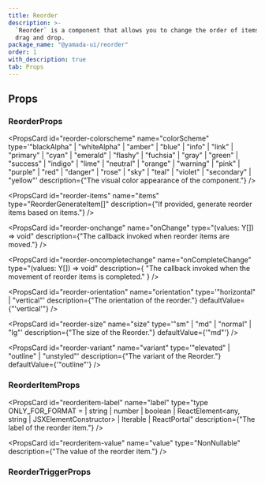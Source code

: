 ```yaml
---
title: Reorder
description: >-
  `Reorder` is a component that allows you to change the order of items using
  drag and drop.
package_name: "@yamada-ui/reorder"
order: 1
with_description: true
tab: Props
---
```


## Props

### ReorderProps

<PropsCard id="reorder-about" name="about" type="string" />

<PropsCard id="reorder-accesskey" name="accessKey" type="string" />

<PropsCard
  id="reorder-aria-activedescendant"
  name="aria-activedescendant"
  type="string"
/>

<PropsCard id="reorder-aria-atomic" name="aria-atomic" type="Booleanish" />

<PropsCard
  id="reorder-aria-autocomplete"
  name="aria-autocomplete"
  type='"none" | "list" | "inline" | "both"'
/>

<PropsCard
  id="reorder-aria-braillelabel"
  name="aria-braillelabel"
  type="string"
/>

<PropsCard
  id="reorder-aria-brailleroledescription"
  name="aria-brailleroledescription"
  type="string"
/>

<PropsCard id="reorder-aria-busy" name="aria-busy" type="Booleanish" />

<PropsCard
  id="reorder-aria-checked"
  name="aria-checked"
  type='boolean | "true" | "false" | "mixed"'
/>

<PropsCard id="reorder-aria-colcount" name="aria-colcount" type="number" />

<PropsCard id="reorder-aria-colindex" name="aria-colindex" type="number" />

<PropsCard
  id="reorder-aria-colindextext"
  name="aria-colindextext"
  type="string"
/>

<PropsCard id="reorder-aria-colspan" name="aria-colspan" type="number" />

<PropsCard id="reorder-aria-controls" name="aria-controls" type="string" />

<PropsCard
  id="reorder-aria-current"
  name="aria-current"
  type='type ONLY_FOR_FORMAT =
  | boolean
  | "page"
  | "true"
  | "false"
  | "step"
  | "location"
  | "date"
  | "time"'
/>

<PropsCard
  id="reorder-aria-describedby"
  name="aria-describedby"
  type="string"
/>

<PropsCard
  id="reorder-aria-description"
  name="aria-description"
  type="string"
/>

<PropsCard id="reorder-aria-details" name="aria-details" type="string" />

<PropsCard id="reorder-aria-disabled" name="aria-disabled" type="Booleanish" />

<PropsCard
  id="reorder-aria-dropeffect"
  name="aria-dropeffect"
  type='"none" | "link" | "copy" | "execute" | "move" | "popup"'
/>

<PropsCard
  id="reorder-aria-errormessage"
  name="aria-errormessage"
  type="string"
/>

<PropsCard id="reorder-aria-expanded" name="aria-expanded" type="Booleanish" />

<PropsCard id="reorder-aria-flowto" name="aria-flowto" type="string" />

<PropsCard id="reorder-aria-grabbed" name="aria-grabbed" type="Booleanish" />

<PropsCard
  id="reorder-aria-haspopup"
  name="aria-haspopup"
  type='type ONLY_FOR_FORMAT =
  | boolean
  | "grid"
  | "true"
  | "false"
  | "dialog"
  | "listbox"
  | "menu"
  | "tree"'
/>

<PropsCard id="reorder-aria-hidden" name="aria-hidden" type="Booleanish" />

<PropsCard
  id="reorder-aria-invalid"
  name="aria-invalid"
  type='boolean | "true" | "false" | "grammar" | "spelling"'
/>

<PropsCard
  id="reorder-aria-keyshortcuts"
  name="aria-keyshortcuts"
  type="string"
/>

<PropsCard id="reorder-aria-label" name="aria-label" type="string" />

<PropsCard id="reorder-aria-labelledby" name="aria-labelledby" type="string" />

<PropsCard id="reorder-aria-level" name="aria-level" type="number" />

<PropsCard
  id="reorder-aria-live"
  name="aria-live"
  type='"off" | "assertive" | "polite"'
/>

<PropsCard id="reorder-aria-modal" name="aria-modal" type="Booleanish" />

<PropsCard
  id="reorder-aria-multiline"
  name="aria-multiline"
  type="Booleanish"
/>

<PropsCard
  id="reorder-aria-multiselectable"
  name="aria-multiselectable"
  type="Booleanish"
/>

<PropsCard
  id="reorder-aria-orientation"
  name="aria-orientation"
  type='"horizontal" | "vertical"'
/>

<PropsCard id="reorder-aria-owns" name="aria-owns" type="string" />

<PropsCard
  id="reorder-aria-placeholder"
  name="aria-placeholder"
  type="string"
/>

<PropsCard id="reorder-aria-posinset" name="aria-posinset" type="number" />

<PropsCard
  id="reorder-aria-pressed"
  name="aria-pressed"
  type='boolean | "true" | "false" | "mixed"'
/>

<PropsCard id="reorder-aria-readonly" name="aria-readonly" type="Booleanish" />

<PropsCard
  id="reorder-aria-relevant"
  name="aria-relevant"
  type='type ONLY_FOR_FORMAT =
  | "all"
  | "text"
  | "additions"
  | "additions removals"
  | "additions text"
  | "removals"
  | "removals additions"
  | "removals text"
  | "text additions"
  | "text removals"'
/>

<PropsCard id="reorder-aria-required" name="aria-required" type="Booleanish" />

<PropsCard
  id="reorder-aria-roledescription"
  name="aria-roledescription"
  type="string"
/>

<PropsCard id="reorder-aria-rowcount" name="aria-rowcount" type="number" />

<PropsCard id="reorder-aria-rowindex" name="aria-rowindex" type="number" />

<PropsCard
  id="reorder-aria-rowindextext"
  name="aria-rowindextext"
  type="string"
/>

<PropsCard id="reorder-aria-rowspan" name="aria-rowspan" type="number" />

<PropsCard id="reorder-aria-selected" name="aria-selected" type="Booleanish" />

<PropsCard id="reorder-aria-setsize" name="aria-setsize" type="number" />

<PropsCard
  id="reorder-aria-sort"
  name="aria-sort"
  type='"none" | "ascending" | "descending" | "other"'
/>

<PropsCard id="reorder-aria-valuemax" name="aria-valuemax" type="number" />

<PropsCard id="reorder-aria-valuemin" name="aria-valuemin" type="number" />

<PropsCard id="reorder-aria-valuenow" name="aria-valuenow" type="number" />

<PropsCard id="reorder-aria-valuetext" name="aria-valuetext" type="string" />

<PropsCard
  id="reorder-autocapitalize"
  name="autoCapitalize"
  type='type ONLY_FOR_FORMAT =
  | "off"
  | "none"
  | "on"
  | "sentences"
  | "words"
  | "characters"
  | (string & {})'
/>

<PropsCard id="reorder-autocorrect" name="autoCorrect" type="string" />

<PropsCard id="reorder-autofocus" name="autoFocus" type="boolean" />

<PropsCard id="reorder-autosave" name="autoSave" type="string" />

<PropsCard id="reorder-classname" name="className" type="string" />

<PropsCard id="reorder-color" name="color" type="string" />

<PropsCard
  id="reorder-colorscheme"
  name="colorScheme"
  type='"blackAlpha" | "whiteAlpha" | "amber" | "blue" | "info" | "link" | "primary" | "cyan" | "emerald" | "flashy" | "fuchsia" | "gray" | "green" | "success" | "indigo" | "lime" | "neutral" | "orange" | "warning" | "pink" | "purple" | "red" | "danger" | "rose" | "sky" | "teal" | "violet" | "secondary" | "yellow"'
  description={"The visual color appearance of the component."}
/>

<PropsCard id="reorder-content" name="content" type="string" />

<PropsCard
  id="reorder-contenteditable"
  name="contentEditable"
  type='"inherit" | Booleanish | "plaintext-only"'
/>

<PropsCard id="reorder-contextmenu" name="contextMenu" type="string" />

<PropsCard
  id="reorder-dangerouslysetinnerhtml"
  name="dangerouslySetInnerHTML"
  type="{ __html: string | TrustedHTML }"
/>

<PropsCard id="reorder-datatype" name="datatype" type="string" />

<PropsCard id="reorder-defaultchecked" name="defaultChecked" type="boolean" />

<PropsCard
  id="reorder-defaultvalue"
  name="defaultValue"
  type="string | number | readonly string[]"
/>

<PropsCard id="reorder-dir" name="dir" type="string" />

<PropsCard id="reorder-draggable" name="draggable" type="Booleanish" />

<PropsCard
  id="reorder-enterkeyhint"
  name="enterKeyHint"
  type='type ONLY_FOR_FORMAT =
  | "enter"
  | "done"
  | "go"
  | "next"
  | "previous"
  | "search"
  | "send"'
/>

<PropsCard id="reorder-hidden" name="hidden" type="boolean" />

<PropsCard id="reorder-id" name="id" type="string" />

<PropsCard id="reorder-inlist" name="inlist" type="any" />

<PropsCard
  id="reorder-inputmode"
  name="inputMode"
  type='type ONLY_FOR_FORMAT =
  | "text"
  | "none"
  | "search"
  | "tel"
  | "url"
  | "email"
  | "numeric"
  | "decimal"'
/>

<PropsCard id="reorder-is" name="is" type="string" />

<PropsCard id="reorder-itemid" name="itemID" type="string" />

<PropsCard id="reorder-itemprop" name="itemProp" type="string" />

<PropsCard id="reorder-itemref" name="itemRef" type="string" />

<PropsCard
  id="reorder-items"
  name="items"
  type="ReorderGenerateItem<string>[]"
  description={"If provided, generate reorder items based on items."}
/>

<PropsCard id="reorder-itemscope" name="itemScope" type="boolean" />

<PropsCard id="reorder-itemtype" name="itemType" type="string" />

<PropsCard id="reorder-key" name="key" type="Key" />

<PropsCard id="reorder-lang" name="lang" type="string" />

<PropsCard id="reorder-nonce" name="nonce" type="string" />

<PropsCard
  id="reorder-onabort"
  name="onAbort"
  type="ReactEventHandler<HTMLUListElement>"
/>

<PropsCard
  id="reorder-onabortcapture"
  name="onAbortCapture"
  type="ReactEventHandler<HTMLUListElement>"
/>

<PropsCard
  id="reorder-onanimationend"
  name="onAnimationEnd"
  type="AnimationEventHandler<HTMLUListElement>"
/>

<PropsCard
  id="reorder-onanimationendcapture"
  name="onAnimationEndCapture"
  type="AnimationEventHandler<HTMLUListElement>"
/>

<PropsCard
  id="reorder-onanimationiteration"
  name="onAnimationIteration"
  type="AnimationEventHandler<HTMLUListElement>"
/>

<PropsCard
  id="reorder-onanimationiterationcapture"
  name="onAnimationIterationCapture"
  type="AnimationEventHandler<HTMLUListElement>"
/>

<PropsCard
  id="reorder-onanimationstartcapture"
  name="onAnimationStartCapture"
  type="AnimationEventHandler<HTMLUListElement>"
/>

<PropsCard
  id="reorder-onauxclick"
  name="onAuxClick"
  type="MouseEventHandler<HTMLUListElement>"
/>

<PropsCard
  id="reorder-onauxclickcapture"
  name="onAuxClickCapture"
  type="MouseEventHandler<HTMLUListElement>"
/>

<PropsCard
  id="reorder-onbeforeinput"
  name="onBeforeInput"
  type="FormEventHandler<HTMLUListElement>"
/>

<PropsCard
  id="reorder-onbeforeinputcapture"
  name="onBeforeInputCapture"
  type="FormEventHandler<HTMLUListElement>"
/>

<PropsCard
  id="reorder-onblur"
  name="onBlur"
  type="FocusEventHandler<HTMLUListElement>"
/>

<PropsCard
  id="reorder-onblurcapture"
  name="onBlurCapture"
  type="FocusEventHandler<HTMLUListElement>"
/>

<PropsCard
  id="reorder-oncanplay"
  name="onCanPlay"
  type="ReactEventHandler<HTMLUListElement>"
/>

<PropsCard
  id="reorder-oncanplaycapture"
  name="onCanPlayCapture"
  type="ReactEventHandler<HTMLUListElement>"
/>

<PropsCard
  id="reorder-oncanplaythrough"
  name="onCanPlayThrough"
  type="ReactEventHandler<HTMLUListElement>"
/>

<PropsCard
  id="reorder-oncanplaythroughcapture"
  name="onCanPlayThroughCapture"
  type="ReactEventHandler<HTMLUListElement>"
/>

<PropsCard
  id="reorder-onchange"
  name="onChange"
  type="(values: Y[]) => void"
  description={"The callback invoked when reorder items are moved."}
/>

<PropsCard
  id="reorder-onchangecapture"
  name="onChangeCapture"
  type="FormEventHandler<HTMLUListElement>"
/>

<PropsCard
  id="reorder-onclick"
  name="onClick"
  type="MouseEventHandler<HTMLUListElement>"
/>

<PropsCard
  id="reorder-onclickcapture"
  name="onClickCapture"
  type="MouseEventHandler<HTMLUListElement>"
/>

<PropsCard
  id="reorder-oncompletechange"
  name="onCompleteChange"
  type="(values: Y[]) => void"
  description={
    "The callback invoked when the movement of reorder items is completed."
  }
/>

<PropsCard
  id="reorder-oncompositionend"
  name="onCompositionEnd"
  type="CompositionEventHandler<HTMLUListElement>"
/>

<PropsCard
  id="reorder-oncompositionendcapture"
  name="onCompositionEndCapture"
  type="CompositionEventHandler<HTMLUListElement>"
/>

<PropsCard
  id="reorder-oncompositionstart"
  name="onCompositionStart"
  type="CompositionEventHandler<HTMLUListElement>"
/>

<PropsCard
  id="reorder-oncompositionstartcapture"
  name="onCompositionStartCapture"
  type="CompositionEventHandler<HTMLUListElement>"
/>

<PropsCard
  id="reorder-oncompositionupdate"
  name="onCompositionUpdate"
  type="CompositionEventHandler<HTMLUListElement>"
/>

<PropsCard
  id="reorder-oncompositionupdatecapture"
  name="onCompositionUpdateCapture"
  type="CompositionEventHandler<HTMLUListElement>"
/>

<PropsCard
  id="reorder-oncontextmenu"
  name="onContextMenu"
  type="MouseEventHandler<HTMLUListElement>"
/>

<PropsCard
  id="reorder-oncontextmenucapture"
  name="onContextMenuCapture"
  type="MouseEventHandler<HTMLUListElement>"
/>

<PropsCard
  id="reorder-oncopy"
  name="onCopy"
  type="ClipboardEventHandler<HTMLUListElement>"
/>

<PropsCard
  id="reorder-oncopycapture"
  name="onCopyCapture"
  type="ClipboardEventHandler<HTMLUListElement>"
/>

<PropsCard
  id="reorder-oncut"
  name="onCut"
  type="ClipboardEventHandler<HTMLUListElement>"
/>

<PropsCard
  id="reorder-oncutcapture"
  name="onCutCapture"
  type="ClipboardEventHandler<HTMLUListElement>"
/>

<PropsCard
  id="reorder-ondoubleclick"
  name="onDoubleClick"
  type="MouseEventHandler<HTMLUListElement>"
/>

<PropsCard
  id="reorder-ondoubleclickcapture"
  name="onDoubleClickCapture"
  type="MouseEventHandler<HTMLUListElement>"
/>

<PropsCard
  id="reorder-ondragcapture"
  name="onDragCapture"
  type="DragEventHandler<HTMLUListElement>"
/>

<PropsCard
  id="reorder-ondragendcapture"
  name="onDragEndCapture"
  type="DragEventHandler<HTMLUListElement>"
/>

<PropsCard
  id="reorder-ondragenter"
  name="onDragEnter"
  type="DragEventHandler<HTMLUListElement>"
/>

<PropsCard
  id="reorder-ondragentercapture"
  name="onDragEnterCapture"
  type="DragEventHandler<HTMLUListElement>"
/>

<PropsCard
  id="reorder-ondragexit"
  name="onDragExit"
  type="DragEventHandler<HTMLUListElement>"
/>

<PropsCard
  id="reorder-ondragexitcapture"
  name="onDragExitCapture"
  type="DragEventHandler<HTMLUListElement>"
/>

<PropsCard
  id="reorder-ondragleave"
  name="onDragLeave"
  type="DragEventHandler<HTMLUListElement>"
/>

<PropsCard
  id="reorder-ondragleavecapture"
  name="onDragLeaveCapture"
  type="DragEventHandler<HTMLUListElement>"
/>

<PropsCard
  id="reorder-ondragover"
  name="onDragOver"
  type="DragEventHandler<HTMLUListElement>"
/>

<PropsCard
  id="reorder-ondragovercapture"
  name="onDragOverCapture"
  type="DragEventHandler<HTMLUListElement>"
/>

<PropsCard
  id="reorder-ondragstartcapture"
  name="onDragStartCapture"
  type="DragEventHandler<HTMLUListElement>"
/>

<PropsCard
  id="reorder-ondrop"
  name="onDrop"
  type="DragEventHandler<HTMLUListElement>"
/>

<PropsCard
  id="reorder-ondropcapture"
  name="onDropCapture"
  type="DragEventHandler<HTMLUListElement>"
/>

<PropsCard
  id="reorder-ondurationchange"
  name="onDurationChange"
  type="ReactEventHandler<HTMLUListElement>"
/>

<PropsCard
  id="reorder-ondurationchangecapture"
  name="onDurationChangeCapture"
  type="ReactEventHandler<HTMLUListElement>"
/>

<PropsCard
  id="reorder-onemptied"
  name="onEmptied"
  type="ReactEventHandler<HTMLUListElement>"
/>

<PropsCard
  id="reorder-onemptiedcapture"
  name="onEmptiedCapture"
  type="ReactEventHandler<HTMLUListElement>"
/>

<PropsCard
  id="reorder-onencrypted"
  name="onEncrypted"
  type="ReactEventHandler<HTMLUListElement>"
/>

<PropsCard
  id="reorder-onencryptedcapture"
  name="onEncryptedCapture"
  type="ReactEventHandler<HTMLUListElement>"
/>

<PropsCard
  id="reorder-onended"
  name="onEnded"
  type="ReactEventHandler<HTMLUListElement>"
/>

<PropsCard
  id="reorder-onendedcapture"
  name="onEndedCapture"
  type="ReactEventHandler<HTMLUListElement>"
/>

<PropsCard
  id="reorder-onerror"
  name="onError"
  type="ReactEventHandler<HTMLUListElement>"
/>

<PropsCard
  id="reorder-onerrorcapture"
  name="onErrorCapture"
  type="ReactEventHandler<HTMLUListElement>"
/>

<PropsCard
  id="reorder-onfocus"
  name="onFocus"
  type="FocusEventHandler<HTMLUListElement>"
/>

<PropsCard
  id="reorder-onfocuscapture"
  name="onFocusCapture"
  type="FocusEventHandler<HTMLUListElement>"
/>

<PropsCard
  id="reorder-ongotpointercapture"
  name="onGotPointerCapture"
  type="PointerEventHandler<HTMLUListElement>"
/>

<PropsCard
  id="reorder-ongotpointercapturecapture"
  name="onGotPointerCaptureCapture"
  type="PointerEventHandler<HTMLUListElement>"
/>

<PropsCard
  id="reorder-oninput"
  name="onInput"
  type="FormEventHandler<HTMLUListElement>"
/>

<PropsCard
  id="reorder-oninputcapture"
  name="onInputCapture"
  type="FormEventHandler<HTMLUListElement>"
/>

<PropsCard
  id="reorder-oninvalid"
  name="onInvalid"
  type="FormEventHandler<HTMLUListElement>"
/>

<PropsCard
  id="reorder-oninvalidcapture"
  name="onInvalidCapture"
  type="FormEventHandler<HTMLUListElement>"
/>

<PropsCard
  id="reorder-onkeydown"
  name="onKeyDown"
  type="KeyboardEventHandler<HTMLUListElement>"
/>

<PropsCard
  id="reorder-onkeydowncapture"
  name="onKeyDownCapture"
  type="KeyboardEventHandler<HTMLUListElement>"
/>

<PropsCard
  id="reorder-onkeypress"
  name="onKeyPress"
  type="KeyboardEventHandler<HTMLUListElement>"
/>

<PropsCard
  id="reorder-onkeypresscapture"
  name="onKeyPressCapture"
  type="KeyboardEventHandler<HTMLUListElement>"
/>

<PropsCard
  id="reorder-onkeyup"
  name="onKeyUp"
  type="KeyboardEventHandler<HTMLUListElement>"
/>

<PropsCard
  id="reorder-onkeyupcapture"
  name="onKeyUpCapture"
  type="KeyboardEventHandler<HTMLUListElement>"
/>

<PropsCard
  id="reorder-onload"
  name="onLoad"
  type="ReactEventHandler<HTMLUListElement>"
/>

<PropsCard
  id="reorder-onloadcapture"
  name="onLoadCapture"
  type="ReactEventHandler<HTMLUListElement>"
/>

<PropsCard
  id="reorder-onloadeddata"
  name="onLoadedData"
  type="ReactEventHandler<HTMLUListElement>"
/>

<PropsCard
  id="reorder-onloadeddatacapture"
  name="onLoadedDataCapture"
  type="ReactEventHandler<HTMLUListElement>"
/>

<PropsCard
  id="reorder-onloadedmetadata"
  name="onLoadedMetadata"
  type="ReactEventHandler<HTMLUListElement>"
/>

<PropsCard
  id="reorder-onloadedmetadatacapture"
  name="onLoadedMetadataCapture"
  type="ReactEventHandler<HTMLUListElement>"
/>

<PropsCard
  id="reorder-onloadstart"
  name="onLoadStart"
  type="ReactEventHandler<HTMLUListElement>"
/>

<PropsCard
  id="reorder-onloadstartcapture"
  name="onLoadStartCapture"
  type="ReactEventHandler<HTMLUListElement>"
/>

<PropsCard
  id="reorder-onlostpointercapture"
  name="onLostPointerCapture"
  type="PointerEventHandler<HTMLUListElement>"
/>

<PropsCard
  id="reorder-onlostpointercapturecapture"
  name="onLostPointerCaptureCapture"
  type="PointerEventHandler<HTMLUListElement>"
/>

<PropsCard
  id="reorder-onmousedown"
  name="onMouseDown"
  type="MouseEventHandler<HTMLUListElement>"
/>

<PropsCard
  id="reorder-onmousedowncapture"
  name="onMouseDownCapture"
  type="MouseEventHandler<HTMLUListElement>"
/>

<PropsCard
  id="reorder-onmouseenter"
  name="onMouseEnter"
  type="MouseEventHandler<HTMLUListElement>"
/>

<PropsCard
  id="reorder-onmouseleave"
  name="onMouseLeave"
  type="MouseEventHandler<HTMLUListElement>"
/>

<PropsCard
  id="reorder-onmousemove"
  name="onMouseMove"
  type="MouseEventHandler<HTMLUListElement>"
/>

<PropsCard
  id="reorder-onmousemovecapture"
  name="onMouseMoveCapture"
  type="MouseEventHandler<HTMLUListElement>"
/>

<PropsCard
  id="reorder-onmouseout"
  name="onMouseOut"
  type="MouseEventHandler<HTMLUListElement>"
/>

<PropsCard
  id="reorder-onmouseoutcapture"
  name="onMouseOutCapture"
  type="MouseEventHandler<HTMLUListElement>"
/>

<PropsCard
  id="reorder-onmouseover"
  name="onMouseOver"
  type="MouseEventHandler<HTMLUListElement>"
/>

<PropsCard
  id="reorder-onmouseovercapture"
  name="onMouseOverCapture"
  type="MouseEventHandler<HTMLUListElement>"
/>

<PropsCard
  id="reorder-onmouseup"
  name="onMouseUp"
  type="MouseEventHandler<HTMLUListElement>"
/>

<PropsCard
  id="reorder-onmouseupcapture"
  name="onMouseUpCapture"
  type="MouseEventHandler<HTMLUListElement>"
/>

<PropsCard
  id="reorder-onpaste"
  name="onPaste"
  type="ClipboardEventHandler<HTMLUListElement>"
/>

<PropsCard
  id="reorder-onpastecapture"
  name="onPasteCapture"
  type="ClipboardEventHandler<HTMLUListElement>"
/>

<PropsCard
  id="reorder-onpause"
  name="onPause"
  type="ReactEventHandler<HTMLUListElement>"
/>

<PropsCard
  id="reorder-onpausecapture"
  name="onPauseCapture"
  type="ReactEventHandler<HTMLUListElement>"
/>

<PropsCard
  id="reorder-onplay"
  name="onPlay"
  type="ReactEventHandler<HTMLUListElement>"
/>

<PropsCard
  id="reorder-onplaycapture"
  name="onPlayCapture"
  type="ReactEventHandler<HTMLUListElement>"
/>

<PropsCard
  id="reorder-onplaying"
  name="onPlaying"
  type="ReactEventHandler<HTMLUListElement>"
/>

<PropsCard
  id="reorder-onplayingcapture"
  name="onPlayingCapture"
  type="ReactEventHandler<HTMLUListElement>"
/>

<PropsCard
  id="reorder-onpointercancel"
  name="onPointerCancel"
  type="PointerEventHandler<HTMLUListElement>"
/>

<PropsCard
  id="reorder-onpointercancelcapture"
  name="onPointerCancelCapture"
  type="PointerEventHandler<HTMLUListElement>"
/>

<PropsCard
  id="reorder-onpointerdown"
  name="onPointerDown"
  type="PointerEventHandler<HTMLUListElement>"
/>

<PropsCard
  id="reorder-onpointerdowncapture"
  name="onPointerDownCapture"
  type="PointerEventHandler<HTMLUListElement>"
/>

<PropsCard
  id="reorder-onpointerenter"
  name="onPointerEnter"
  type="PointerEventHandler<HTMLUListElement>"
/>

<PropsCard
  id="reorder-onpointerleave"
  name="onPointerLeave"
  type="PointerEventHandler<HTMLUListElement>"
/>

<PropsCard
  id="reorder-onpointermove"
  name="onPointerMove"
  type="PointerEventHandler<HTMLUListElement>"
/>

<PropsCard
  id="reorder-onpointermovecapture"
  name="onPointerMoveCapture"
  type="PointerEventHandler<HTMLUListElement>"
/>

<PropsCard
  id="reorder-onpointerout"
  name="onPointerOut"
  type="PointerEventHandler<HTMLUListElement>"
/>

<PropsCard
  id="reorder-onpointeroutcapture"
  name="onPointerOutCapture"
  type="PointerEventHandler<HTMLUListElement>"
/>

<PropsCard
  id="reorder-onpointerover"
  name="onPointerOver"
  type="PointerEventHandler<HTMLUListElement>"
/>

<PropsCard
  id="reorder-onpointerovercapture"
  name="onPointerOverCapture"
  type="PointerEventHandler<HTMLUListElement>"
/>

<PropsCard
  id="reorder-onpointerup"
  name="onPointerUp"
  type="PointerEventHandler<HTMLUListElement>"
/>

<PropsCard
  id="reorder-onpointerupcapture"
  name="onPointerUpCapture"
  type="PointerEventHandler<HTMLUListElement>"
/>

<PropsCard
  id="reorder-onprogress"
  name="onProgress"
  type="ReactEventHandler<HTMLUListElement>"
/>

<PropsCard
  id="reorder-onprogresscapture"
  name="onProgressCapture"
  type="ReactEventHandler<HTMLUListElement>"
/>

<PropsCard
  id="reorder-onratechange"
  name="onRateChange"
  type="ReactEventHandler<HTMLUListElement>"
/>

<PropsCard
  id="reorder-onratechangecapture"
  name="onRateChangeCapture"
  type="ReactEventHandler<HTMLUListElement>"
/>

<PropsCard
  id="reorder-onreset"
  name="onReset"
  type="FormEventHandler<HTMLUListElement>"
/>

<PropsCard
  id="reorder-onresetcapture"
  name="onResetCapture"
  type="FormEventHandler<HTMLUListElement>"
/>

<PropsCard
  id="reorder-onresize"
  name="onResize"
  type="ReactEventHandler<HTMLUListElement>"
/>

<PropsCard
  id="reorder-onresizecapture"
  name="onResizeCapture"
  type="ReactEventHandler<HTMLUListElement>"
/>

<PropsCard
  id="reorder-onscroll"
  name="onScroll"
  type="UIEventHandler<HTMLUListElement>"
/>

<PropsCard
  id="reorder-onscrollcapture"
  name="onScrollCapture"
  type="UIEventHandler<HTMLUListElement>"
/>

<PropsCard
  id="reorder-onseeked"
  name="onSeeked"
  type="ReactEventHandler<HTMLUListElement>"
/>

<PropsCard
  id="reorder-onseekedcapture"
  name="onSeekedCapture"
  type="ReactEventHandler<HTMLUListElement>"
/>

<PropsCard
  id="reorder-onseeking"
  name="onSeeking"
  type="ReactEventHandler<HTMLUListElement>"
/>

<PropsCard
  id="reorder-onseekingcapture"
  name="onSeekingCapture"
  type="ReactEventHandler<HTMLUListElement>"
/>

<PropsCard
  id="reorder-onselect"
  name="onSelect"
  type="ReactEventHandler<HTMLUListElement>"
/>

<PropsCard
  id="reorder-onselectcapture"
  name="onSelectCapture"
  type="ReactEventHandler<HTMLUListElement>"
/>

<PropsCard
  id="reorder-onstalled"
  name="onStalled"
  type="ReactEventHandler<HTMLUListElement>"
/>

<PropsCard
  id="reorder-onstalledcapture"
  name="onStalledCapture"
  type="ReactEventHandler<HTMLUListElement>"
/>

<PropsCard
  id="reorder-onsubmit"
  name="onSubmit"
  type="FormEventHandler<HTMLUListElement>"
/>

<PropsCard
  id="reorder-onsubmitcapture"
  name="onSubmitCapture"
  type="FormEventHandler<HTMLUListElement>"
/>

<PropsCard
  id="reorder-onsuspend"
  name="onSuspend"
  type="ReactEventHandler<HTMLUListElement>"
/>

<PropsCard
  id="reorder-onsuspendcapture"
  name="onSuspendCapture"
  type="ReactEventHandler<HTMLUListElement>"
/>

<PropsCard
  id="reorder-ontimeupdate"
  name="onTimeUpdate"
  type="ReactEventHandler<HTMLUListElement>"
/>

<PropsCard
  id="reorder-ontimeupdatecapture"
  name="onTimeUpdateCapture"
  type="ReactEventHandler<HTMLUListElement>"
/>

<PropsCard
  id="reorder-ontouchcancel"
  name="onTouchCancel"
  type="TouchEventHandler<HTMLUListElement>"
/>

<PropsCard
  id="reorder-ontouchcancelcapture"
  name="onTouchCancelCapture"
  type="TouchEventHandler<HTMLUListElement>"
/>

<PropsCard
  id="reorder-ontouchend"
  name="onTouchEnd"
  type="TouchEventHandler<HTMLUListElement>"
/>

<PropsCard
  id="reorder-ontouchendcapture"
  name="onTouchEndCapture"
  type="TouchEventHandler<HTMLUListElement>"
/>

<PropsCard
  id="reorder-ontouchmove"
  name="onTouchMove"
  type="TouchEventHandler<HTMLUListElement>"
/>

<PropsCard
  id="reorder-ontouchmovecapture"
  name="onTouchMoveCapture"
  type="TouchEventHandler<HTMLUListElement>"
/>

<PropsCard
  id="reorder-ontouchstart"
  name="onTouchStart"
  type="TouchEventHandler<HTMLUListElement>"
/>

<PropsCard
  id="reorder-ontouchstartcapture"
  name="onTouchStartCapture"
  type="TouchEventHandler<HTMLUListElement>"
/>

<PropsCard
  id="reorder-ontransitionend"
  name="onTransitionEnd"
  type="TransitionEventHandler<HTMLUListElement>"
/>

<PropsCard
  id="reorder-ontransitionendcapture"
  name="onTransitionEndCapture"
  type="TransitionEventHandler<HTMLUListElement>"
/>

<PropsCard
  id="reorder-onvolumechange"
  name="onVolumeChange"
  type="ReactEventHandler<HTMLUListElement>"
/>

<PropsCard
  id="reorder-onvolumechangecapture"
  name="onVolumeChangeCapture"
  type="ReactEventHandler<HTMLUListElement>"
/>

<PropsCard
  id="reorder-onwaiting"
  name="onWaiting"
  type="ReactEventHandler<HTMLUListElement>"
/>

<PropsCard
  id="reorder-onwaitingcapture"
  name="onWaitingCapture"
  type="ReactEventHandler<HTMLUListElement>"
/>

<PropsCard
  id="reorder-onwheel"
  name="onWheel"
  type="WheelEventHandler<HTMLUListElement>"
/>

<PropsCard
  id="reorder-onwheelcapture"
  name="onWheelCapture"
  type="WheelEventHandler<HTMLUListElement>"
/>

<PropsCard
  id="reorder-orientation"
  name="orientation"
  type='"horizontal" | "vertical"'
  description={"The orientation of the reorder."}
  defaultValue={"'vertical'"}
/>

<PropsCard id="reorder-prefix" name="prefix" type="string" />

<PropsCard id="reorder-property" name="property" type="string" />

<PropsCard id="reorder-radiogroup" name="radioGroup" type="string" />

<PropsCard
  id="reorder-ref"
  name="ref"
  type="type ONLY_FOR_FORMAT =
  | string
  | ((instance: HTMLUListElement | null) => void)
  | RefObject<HTMLUListElement>"
/>

<PropsCard id="reorder-rel" name="rel" type="string" />

<PropsCard id="reorder-resource" name="resource" type="string" />

<PropsCard id="reorder-results" name="results" type="number" />

<PropsCard id="reorder-rev" name="rev" type="string" />

<PropsCard id="reorder-role" name="role" type="AriaRole" />

<PropsCard id="reorder-security" name="security" type="string" />

<PropsCard
  id="reorder-size"
  name="size"
  type='"sm" | "md" | "normal" | "lg"'
  description={"The size of the Reorder."}
  defaultValue={'"md"'}
/>

<PropsCard id="reorder-slot" name="slot" type="string" />

<PropsCard id="reorder-spellcheck" name="spellCheck" type="Booleanish" />

<PropsCard
  id="reorder-suppresscontenteditablewarning"
  name="suppressContentEditableWarning"
  type="boolean"
/>

<PropsCard
  id="reorder-suppresshydrationwarning"
  name="suppressHydrationWarning"
  type="boolean"
/>

<PropsCard id="reorder-tabindex" name="tabIndex" type="number" />

<PropsCard id="reorder-title" name="title" type="string" />

<PropsCard id="reorder-translate" name="translate" type='"yes" | "no"' />

<PropsCard id="reorder-typeof" name="typeof" type="string" />

<PropsCard id="reorder-unselectable" name="unselectable" type='"off" | "on"' />

<PropsCard
  id="reorder-variant"
  name="variant"
  type='"elevated" | "outline" | "unstyled"'
  description={"The variant of the Reorder."}
  defaultValue={'"outline"'}
/>

<PropsCard id="reorder-vocab" name="vocab" type="string" />

### ReorderItemProps

<PropsCard id="reorderitem-about" name="about" type="string" />

<PropsCard id="reorderitem-accesskey" name="accessKey" type="string" />

<PropsCard
  id="reorderitem-aria-activedescendant"
  name="aria-activedescendant"
  type="string"
/>

<PropsCard id="reorderitem-aria-atomic" name="aria-atomic" type="Booleanish" />

<PropsCard
  id="reorderitem-aria-autocomplete"
  name="aria-autocomplete"
  type='"none" | "list" | "inline" | "both"'
/>

<PropsCard
  id="reorderitem-aria-braillelabel"
  name="aria-braillelabel"
  type="string"
/>

<PropsCard
  id="reorderitem-aria-brailleroledescription"
  name="aria-brailleroledescription"
  type="string"
/>

<PropsCard id="reorderitem-aria-busy" name="aria-busy" type="Booleanish" />

<PropsCard
  id="reorderitem-aria-checked"
  name="aria-checked"
  type='boolean | "true" | "false" | "mixed"'
/>

<PropsCard id="reorderitem-aria-colcount" name="aria-colcount" type="number" />

<PropsCard id="reorderitem-aria-colindex" name="aria-colindex" type="number" />

<PropsCard
  id="reorderitem-aria-colindextext"
  name="aria-colindextext"
  type="string"
/>

<PropsCard id="reorderitem-aria-colspan" name="aria-colspan" type="number" />

<PropsCard id="reorderitem-aria-controls" name="aria-controls" type="string" />

<PropsCard
  id="reorderitem-aria-current"
  name="aria-current"
  type='type ONLY_FOR_FORMAT =
  | boolean
  | "page"
  | "true"
  | "false"
  | "step"
  | "location"
  | "date"
  | "time"'
/>

<PropsCard
  id="reorderitem-aria-describedby"
  name="aria-describedby"
  type="string"
/>

<PropsCard
  id="reorderitem-aria-description"
  name="aria-description"
  type="string"
/>

<PropsCard id="reorderitem-aria-details" name="aria-details" type="string" />

<PropsCard
  id="reorderitem-aria-disabled"
  name="aria-disabled"
  type="Booleanish"
/>

<PropsCard
  id="reorderitem-aria-dropeffect"
  name="aria-dropeffect"
  type='"none" | "link" | "copy" | "execute" | "move" | "popup"'
/>

<PropsCard
  id="reorderitem-aria-errormessage"
  name="aria-errormessage"
  type="string"
/>

<PropsCard
  id="reorderitem-aria-expanded"
  name="aria-expanded"
  type="Booleanish"
/>

<PropsCard id="reorderitem-aria-flowto" name="aria-flowto" type="string" />

<PropsCard
  id="reorderitem-aria-grabbed"
  name="aria-grabbed"
  type="Booleanish"
/>

<PropsCard
  id="reorderitem-aria-haspopup"
  name="aria-haspopup"
  type='type ONLY_FOR_FORMAT =
  | boolean
  | "grid"
  | "true"
  | "false"
  | "dialog"
  | "listbox"
  | "menu"
  | "tree"'
/>

<PropsCard id="reorderitem-aria-hidden" name="aria-hidden" type="Booleanish" />

<PropsCard
  id="reorderitem-aria-invalid"
  name="aria-invalid"
  type='boolean | "true" | "false" | "grammar" | "spelling"'
/>

<PropsCard
  id="reorderitem-aria-keyshortcuts"
  name="aria-keyshortcuts"
  type="string"
/>

<PropsCard id="reorderitem-aria-label" name="aria-label" type="string" />

<PropsCard
  id="reorderitem-aria-labelledby"
  name="aria-labelledby"
  type="string"
/>

<PropsCard id="reorderitem-aria-level" name="aria-level" type="number" />

<PropsCard
  id="reorderitem-aria-live"
  name="aria-live"
  type='"off" | "assertive" | "polite"'
/>

<PropsCard id="reorderitem-aria-modal" name="aria-modal" type="Booleanish" />

<PropsCard
  id="reorderitem-aria-multiline"
  name="aria-multiline"
  type="Booleanish"
/>

<PropsCard
  id="reorderitem-aria-multiselectable"
  name="aria-multiselectable"
  type="Booleanish"
/>

<PropsCard
  id="reorderitem-aria-orientation"
  name="aria-orientation"
  type='"horizontal" | "vertical"'
/>

<PropsCard id="reorderitem-aria-owns" name="aria-owns" type="string" />

<PropsCard
  id="reorderitem-aria-placeholder"
  name="aria-placeholder"
  type="string"
/>

<PropsCard id="reorderitem-aria-posinset" name="aria-posinset" type="number" />

<PropsCard
  id="reorderitem-aria-pressed"
  name="aria-pressed"
  type='boolean | "true" | "false" | "mixed"'
/>

<PropsCard
  id="reorderitem-aria-readonly"
  name="aria-readonly"
  type="Booleanish"
/>

<PropsCard
  id="reorderitem-aria-relevant"
  name="aria-relevant"
  type='type ONLY_FOR_FORMAT =
  | "all"
  | "text"
  | "additions"
  | "additions removals"
  | "additions text"
  | "removals"
  | "removals additions"
  | "removals text"
  | "text additions"
  | "text removals"'
/>

<PropsCard
  id="reorderitem-aria-required"
  name="aria-required"
  type="Booleanish"
/>

<PropsCard
  id="reorderitem-aria-roledescription"
  name="aria-roledescription"
  type="string"
/>

<PropsCard id="reorderitem-aria-rowcount" name="aria-rowcount" type="number" />

<PropsCard id="reorderitem-aria-rowindex" name="aria-rowindex" type="number" />

<PropsCard
  id="reorderitem-aria-rowindextext"
  name="aria-rowindextext"
  type="string"
/>

<PropsCard id="reorderitem-aria-rowspan" name="aria-rowspan" type="number" />

<PropsCard
  id="reorderitem-aria-selected"
  name="aria-selected"
  type="Booleanish"
/>

<PropsCard id="reorderitem-aria-setsize" name="aria-setsize" type="number" />

<PropsCard
  id="reorderitem-aria-sort"
  name="aria-sort"
  type='"none" | "ascending" | "descending" | "other"'
/>

<PropsCard id="reorderitem-aria-valuemax" name="aria-valuemax" type="number" />

<PropsCard id="reorderitem-aria-valuemin" name="aria-valuemin" type="number" />

<PropsCard id="reorderitem-aria-valuenow" name="aria-valuenow" type="number" />

<PropsCard
  id="reorderitem-aria-valuetext"
  name="aria-valuetext"
  type="string"
/>

<PropsCard
  id="reorderitem-autocapitalize"
  name="autoCapitalize"
  type='type ONLY_FOR_FORMAT =
  | "off"
  | "none"
  | "on"
  | "sentences"
  | "words"
  | "characters"
  | (string & {})'
/>

<PropsCard id="reorderitem-autocorrect" name="autoCorrect" type="string" />

<PropsCard id="reorderitem-autofocus" name="autoFocus" type="boolean" />

<PropsCard id="reorderitem-autosave" name="autoSave" type="string" />

<PropsCard id="reorderitem-classname" name="className" type="string" />

<PropsCard id="reorderitem-color" name="color" type="string" />

<PropsCard id="reorderitem-content" name="content" type="string" />

<PropsCard
  id="reorderitem-contenteditable"
  name="contentEditable"
  type='"inherit" | Booleanish | "plaintext-only"'
/>

<PropsCard id="reorderitem-contextmenu" name="contextMenu" type="string" />

<PropsCard
  id="reorderitem-dangerouslysetinnerhtml"
  name="dangerouslySetInnerHTML"
  type="{ __html: string | TrustedHTML }"
/>

<PropsCard id="reorderitem-datatype" name="datatype" type="string" />

<PropsCard
  id="reorderitem-defaultchecked"
  name="defaultChecked"
  type="boolean"
/>

<PropsCard
  id="reorderitem-defaultvalue"
  name="defaultValue"
  type="string | number | readonly string[]"
/>

<PropsCard id="reorderitem-dir" name="dir" type="string" />

<PropsCard id="reorderitem-draggable" name="draggable" type="Booleanish" />

<PropsCard
  id="reorderitem-enterkeyhint"
  name="enterKeyHint"
  type='type ONLY_FOR_FORMAT =
  | "enter"
  | "done"
  | "go"
  | "next"
  | "previous"
  | "search"
  | "send"'
/>

<PropsCard id="reorderitem-hidden" name="hidden" type="boolean" />

<PropsCard id="reorderitem-id" name="id" type="string" />

<PropsCard id="reorderitem-inlist" name="inlist" type="any" />

<PropsCard
  id="reorderitem-inputmode"
  name="inputMode"
  type='type ONLY_FOR_FORMAT =
  | "text"
  | "none"
  | "search"
  | "tel"
  | "url"
  | "email"
  | "numeric"
  | "decimal"'
/>

<PropsCard id="reorderitem-is" name="is" type="string" />

<PropsCard id="reorderitem-itemid" name="itemID" type="string" />

<PropsCard id="reorderitem-itemprop" name="itemProp" type="string" />

<PropsCard id="reorderitem-itemref" name="itemRef" type="string" />

<PropsCard id="reorderitem-itemscope" name="itemScope" type="boolean" />

<PropsCard id="reorderitem-itemtype" name="itemType" type="string" />

<PropsCard id="reorderitem-key" name="key" type="Key" />

<PropsCard
  id="reorderitem-label"
  name="label"
  type="type ONLY_FOR_FORMAT =
  | string
  | number
  | boolean
  | ReactElement<any, string | JSXElementConstructor<any>>
  | Iterable<ReactNode>
  | ReactPortal"
  description={"The label of the reorder item."}
/>

<PropsCard id="reorderitem-lang" name="lang" type="string" />

<PropsCard id="reorderitem-nonce" name="nonce" type="string" />

<PropsCard
  id="reorderitem-onabort"
  name="onAbort"
  type="ReactEventHandler<HTMLLIElement>"
/>

<PropsCard
  id="reorderitem-onabortcapture"
  name="onAbortCapture"
  type="ReactEventHandler<HTMLLIElement>"
/>

<PropsCard
  id="reorderitem-onanimationend"
  name="onAnimationEnd"
  type="AnimationEventHandler<HTMLLIElement>"
/>

<PropsCard
  id="reorderitem-onanimationendcapture"
  name="onAnimationEndCapture"
  type="AnimationEventHandler<HTMLLIElement>"
/>

<PropsCard
  id="reorderitem-onanimationiteration"
  name="onAnimationIteration"
  type="AnimationEventHandler<HTMLLIElement>"
/>

<PropsCard
  id="reorderitem-onanimationiterationcapture"
  name="onAnimationIterationCapture"
  type="AnimationEventHandler<HTMLLIElement>"
/>

<PropsCard
  id="reorderitem-onanimationstartcapture"
  name="onAnimationStartCapture"
  type="AnimationEventHandler<HTMLLIElement>"
/>

<PropsCard
  id="reorderitem-onauxclick"
  name="onAuxClick"
  type="MouseEventHandler<HTMLLIElement>"
/>

<PropsCard
  id="reorderitem-onauxclickcapture"
  name="onAuxClickCapture"
  type="MouseEventHandler<HTMLLIElement>"
/>

<PropsCard
  id="reorderitem-onbeforeinput"
  name="onBeforeInput"
  type="FormEventHandler<HTMLLIElement>"
/>

<PropsCard
  id="reorderitem-onbeforeinputcapture"
  name="onBeforeInputCapture"
  type="FormEventHandler<HTMLLIElement>"
/>

<PropsCard
  id="reorderitem-onblur"
  name="onBlur"
  type="FocusEventHandler<HTMLLIElement>"
/>

<PropsCard
  id="reorderitem-onblurcapture"
  name="onBlurCapture"
  type="FocusEventHandler<HTMLLIElement>"
/>

<PropsCard
  id="reorderitem-oncanplay"
  name="onCanPlay"
  type="ReactEventHandler<HTMLLIElement>"
/>

<PropsCard
  id="reorderitem-oncanplaycapture"
  name="onCanPlayCapture"
  type="ReactEventHandler<HTMLLIElement>"
/>

<PropsCard
  id="reorderitem-oncanplaythrough"
  name="onCanPlayThrough"
  type="ReactEventHandler<HTMLLIElement>"
/>

<PropsCard
  id="reorderitem-oncanplaythroughcapture"
  name="onCanPlayThroughCapture"
  type="ReactEventHandler<HTMLLIElement>"
/>

<PropsCard
  id="reorderitem-onchange"
  name="onChange"
  type="FormEventHandler<HTMLLIElement>"
/>

<PropsCard
  id="reorderitem-onchangecapture"
  name="onChangeCapture"
  type="FormEventHandler<HTMLLIElement>"
/>

<PropsCard
  id="reorderitem-onclick"
  name="onClick"
  type="MouseEventHandler<HTMLLIElement>"
/>

<PropsCard
  id="reorderitem-onclickcapture"
  name="onClickCapture"
  type="MouseEventHandler<HTMLLIElement>"
/>

<PropsCard
  id="reorderitem-oncompositionend"
  name="onCompositionEnd"
  type="CompositionEventHandler<HTMLLIElement>"
/>

<PropsCard
  id="reorderitem-oncompositionendcapture"
  name="onCompositionEndCapture"
  type="CompositionEventHandler<HTMLLIElement>"
/>

<PropsCard
  id="reorderitem-oncompositionstart"
  name="onCompositionStart"
  type="CompositionEventHandler<HTMLLIElement>"
/>

<PropsCard
  id="reorderitem-oncompositionstartcapture"
  name="onCompositionStartCapture"
  type="CompositionEventHandler<HTMLLIElement>"
/>

<PropsCard
  id="reorderitem-oncompositionupdate"
  name="onCompositionUpdate"
  type="CompositionEventHandler<HTMLLIElement>"
/>

<PropsCard
  id="reorderitem-oncompositionupdatecapture"
  name="onCompositionUpdateCapture"
  type="CompositionEventHandler<HTMLLIElement>"
/>

<PropsCard
  id="reorderitem-oncontextmenu"
  name="onContextMenu"
  type="MouseEventHandler<HTMLLIElement>"
/>

<PropsCard
  id="reorderitem-oncontextmenucapture"
  name="onContextMenuCapture"
  type="MouseEventHandler<HTMLLIElement>"
/>

<PropsCard
  id="reorderitem-oncopy"
  name="onCopy"
  type="ClipboardEventHandler<HTMLLIElement>"
/>

<PropsCard
  id="reorderitem-oncopycapture"
  name="onCopyCapture"
  type="ClipboardEventHandler<HTMLLIElement>"
/>

<PropsCard
  id="reorderitem-oncut"
  name="onCut"
  type="ClipboardEventHandler<HTMLLIElement>"
/>

<PropsCard
  id="reorderitem-oncutcapture"
  name="onCutCapture"
  type="ClipboardEventHandler<HTMLLIElement>"
/>

<PropsCard
  id="reorderitem-ondoubleclick"
  name="onDoubleClick"
  type="MouseEventHandler<HTMLLIElement>"
/>

<PropsCard
  id="reorderitem-ondoubleclickcapture"
  name="onDoubleClickCapture"
  type="MouseEventHandler<HTMLLIElement>"
/>

<PropsCard
  id="reorderitem-ondragcapture"
  name="onDragCapture"
  type="DragEventHandler<HTMLLIElement>"
/>

<PropsCard
  id="reorderitem-ondragendcapture"
  name="onDragEndCapture"
  type="DragEventHandler<HTMLLIElement>"
/>

<PropsCard
  id="reorderitem-ondragenter"
  name="onDragEnter"
  type="DragEventHandler<HTMLLIElement>"
/>

<PropsCard
  id="reorderitem-ondragentercapture"
  name="onDragEnterCapture"
  type="DragEventHandler<HTMLLIElement>"
/>

<PropsCard
  id="reorderitem-ondragexit"
  name="onDragExit"
  type="DragEventHandler<HTMLLIElement>"
/>

<PropsCard
  id="reorderitem-ondragexitcapture"
  name="onDragExitCapture"
  type="DragEventHandler<HTMLLIElement>"
/>

<PropsCard
  id="reorderitem-ondragleave"
  name="onDragLeave"
  type="DragEventHandler<HTMLLIElement>"
/>

<PropsCard
  id="reorderitem-ondragleavecapture"
  name="onDragLeaveCapture"
  type="DragEventHandler<HTMLLIElement>"
/>

<PropsCard
  id="reorderitem-ondragover"
  name="onDragOver"
  type="DragEventHandler<HTMLLIElement>"
/>

<PropsCard
  id="reorderitem-ondragovercapture"
  name="onDragOverCapture"
  type="DragEventHandler<HTMLLIElement>"
/>

<PropsCard
  id="reorderitem-ondragstartcapture"
  name="onDragStartCapture"
  type="DragEventHandler<HTMLLIElement>"
/>

<PropsCard
  id="reorderitem-ondrop"
  name="onDrop"
  type="DragEventHandler<HTMLLIElement>"
/>

<PropsCard
  id="reorderitem-ondropcapture"
  name="onDropCapture"
  type="DragEventHandler<HTMLLIElement>"
/>

<PropsCard
  id="reorderitem-ondurationchange"
  name="onDurationChange"
  type="ReactEventHandler<HTMLLIElement>"
/>

<PropsCard
  id="reorderitem-ondurationchangecapture"
  name="onDurationChangeCapture"
  type="ReactEventHandler<HTMLLIElement>"
/>

<PropsCard
  id="reorderitem-onemptied"
  name="onEmptied"
  type="ReactEventHandler<HTMLLIElement>"
/>

<PropsCard
  id="reorderitem-onemptiedcapture"
  name="onEmptiedCapture"
  type="ReactEventHandler<HTMLLIElement>"
/>

<PropsCard
  id="reorderitem-onencrypted"
  name="onEncrypted"
  type="ReactEventHandler<HTMLLIElement>"
/>

<PropsCard
  id="reorderitem-onencryptedcapture"
  name="onEncryptedCapture"
  type="ReactEventHandler<HTMLLIElement>"
/>

<PropsCard
  id="reorderitem-onended"
  name="onEnded"
  type="ReactEventHandler<HTMLLIElement>"
/>

<PropsCard
  id="reorderitem-onendedcapture"
  name="onEndedCapture"
  type="ReactEventHandler<HTMLLIElement>"
/>

<PropsCard
  id="reorderitem-onerror"
  name="onError"
  type="ReactEventHandler<HTMLLIElement>"
/>

<PropsCard
  id="reorderitem-onerrorcapture"
  name="onErrorCapture"
  type="ReactEventHandler<HTMLLIElement>"
/>

<PropsCard
  id="reorderitem-onfocus"
  name="onFocus"
  type="FocusEventHandler<HTMLLIElement>"
/>

<PropsCard
  id="reorderitem-onfocuscapture"
  name="onFocusCapture"
  type="FocusEventHandler<HTMLLIElement>"
/>

<PropsCard
  id="reorderitem-ongotpointercapture"
  name="onGotPointerCapture"
  type="PointerEventHandler<HTMLLIElement>"
/>

<PropsCard
  id="reorderitem-ongotpointercapturecapture"
  name="onGotPointerCaptureCapture"
  type="PointerEventHandler<HTMLLIElement>"
/>

<PropsCard
  id="reorderitem-oninput"
  name="onInput"
  type="FormEventHandler<HTMLLIElement>"
/>

<PropsCard
  id="reorderitem-oninputcapture"
  name="onInputCapture"
  type="FormEventHandler<HTMLLIElement>"
/>

<PropsCard
  id="reorderitem-oninvalid"
  name="onInvalid"
  type="FormEventHandler<HTMLLIElement>"
/>

<PropsCard
  id="reorderitem-oninvalidcapture"
  name="onInvalidCapture"
  type="FormEventHandler<HTMLLIElement>"
/>

<PropsCard
  id="reorderitem-onkeydown"
  name="onKeyDown"
  type="KeyboardEventHandler<HTMLLIElement>"
/>

<PropsCard
  id="reorderitem-onkeydowncapture"
  name="onKeyDownCapture"
  type="KeyboardEventHandler<HTMLLIElement>"
/>

<PropsCard
  id="reorderitem-onkeypress"
  name="onKeyPress"
  type="KeyboardEventHandler<HTMLLIElement>"
/>

<PropsCard
  id="reorderitem-onkeypresscapture"
  name="onKeyPressCapture"
  type="KeyboardEventHandler<HTMLLIElement>"
/>

<PropsCard
  id="reorderitem-onkeyup"
  name="onKeyUp"
  type="KeyboardEventHandler<HTMLLIElement>"
/>

<PropsCard
  id="reorderitem-onkeyupcapture"
  name="onKeyUpCapture"
  type="KeyboardEventHandler<HTMLLIElement>"
/>

<PropsCard
  id="reorderitem-onload"
  name="onLoad"
  type="ReactEventHandler<HTMLLIElement>"
/>

<PropsCard
  id="reorderitem-onloadcapture"
  name="onLoadCapture"
  type="ReactEventHandler<HTMLLIElement>"
/>

<PropsCard
  id="reorderitem-onloadeddata"
  name="onLoadedData"
  type="ReactEventHandler<HTMLLIElement>"
/>

<PropsCard
  id="reorderitem-onloadeddatacapture"
  name="onLoadedDataCapture"
  type="ReactEventHandler<HTMLLIElement>"
/>

<PropsCard
  id="reorderitem-onloadedmetadata"
  name="onLoadedMetadata"
  type="ReactEventHandler<HTMLLIElement>"
/>

<PropsCard
  id="reorderitem-onloadedmetadatacapture"
  name="onLoadedMetadataCapture"
  type="ReactEventHandler<HTMLLIElement>"
/>

<PropsCard
  id="reorderitem-onloadstart"
  name="onLoadStart"
  type="ReactEventHandler<HTMLLIElement>"
/>

<PropsCard
  id="reorderitem-onloadstartcapture"
  name="onLoadStartCapture"
  type="ReactEventHandler<HTMLLIElement>"
/>

<PropsCard
  id="reorderitem-onlostpointercapture"
  name="onLostPointerCapture"
  type="PointerEventHandler<HTMLLIElement>"
/>

<PropsCard
  id="reorderitem-onlostpointercapturecapture"
  name="onLostPointerCaptureCapture"
  type="PointerEventHandler<HTMLLIElement>"
/>

<PropsCard
  id="reorderitem-onmousedown"
  name="onMouseDown"
  type="MouseEventHandler<HTMLLIElement>"
/>

<PropsCard
  id="reorderitem-onmousedowncapture"
  name="onMouseDownCapture"
  type="MouseEventHandler<HTMLLIElement>"
/>

<PropsCard
  id="reorderitem-onmouseenter"
  name="onMouseEnter"
  type="MouseEventHandler<HTMLLIElement>"
/>

<PropsCard
  id="reorderitem-onmouseleave"
  name="onMouseLeave"
  type="MouseEventHandler<HTMLLIElement>"
/>

<PropsCard
  id="reorderitem-onmousemove"
  name="onMouseMove"
  type="MouseEventHandler<HTMLLIElement>"
/>

<PropsCard
  id="reorderitem-onmousemovecapture"
  name="onMouseMoveCapture"
  type="MouseEventHandler<HTMLLIElement>"
/>

<PropsCard
  id="reorderitem-onmouseout"
  name="onMouseOut"
  type="MouseEventHandler<HTMLLIElement>"
/>

<PropsCard
  id="reorderitem-onmouseoutcapture"
  name="onMouseOutCapture"
  type="MouseEventHandler<HTMLLIElement>"
/>

<PropsCard
  id="reorderitem-onmouseover"
  name="onMouseOver"
  type="MouseEventHandler<HTMLLIElement>"
/>

<PropsCard
  id="reorderitem-onmouseovercapture"
  name="onMouseOverCapture"
  type="MouseEventHandler<HTMLLIElement>"
/>

<PropsCard
  id="reorderitem-onmouseup"
  name="onMouseUp"
  type="MouseEventHandler<HTMLLIElement>"
/>

<PropsCard
  id="reorderitem-onmouseupcapture"
  name="onMouseUpCapture"
  type="MouseEventHandler<HTMLLIElement>"
/>

<PropsCard
  id="reorderitem-onpaste"
  name="onPaste"
  type="ClipboardEventHandler<HTMLLIElement>"
/>

<PropsCard
  id="reorderitem-onpastecapture"
  name="onPasteCapture"
  type="ClipboardEventHandler<HTMLLIElement>"
/>

<PropsCard
  id="reorderitem-onpause"
  name="onPause"
  type="ReactEventHandler<HTMLLIElement>"
/>

<PropsCard
  id="reorderitem-onpausecapture"
  name="onPauseCapture"
  type="ReactEventHandler<HTMLLIElement>"
/>

<PropsCard
  id="reorderitem-onplay"
  name="onPlay"
  type="ReactEventHandler<HTMLLIElement>"
/>

<PropsCard
  id="reorderitem-onplaycapture"
  name="onPlayCapture"
  type="ReactEventHandler<HTMLLIElement>"
/>

<PropsCard
  id="reorderitem-onplaying"
  name="onPlaying"
  type="ReactEventHandler<HTMLLIElement>"
/>

<PropsCard
  id="reorderitem-onplayingcapture"
  name="onPlayingCapture"
  type="ReactEventHandler<HTMLLIElement>"
/>

<PropsCard
  id="reorderitem-onpointercancel"
  name="onPointerCancel"
  type="PointerEventHandler<HTMLLIElement>"
/>

<PropsCard
  id="reorderitem-onpointercancelcapture"
  name="onPointerCancelCapture"
  type="PointerEventHandler<HTMLLIElement>"
/>

<PropsCard
  id="reorderitem-onpointerdown"
  name="onPointerDown"
  type="PointerEventHandler<HTMLLIElement>"
/>

<PropsCard
  id="reorderitem-onpointerdowncapture"
  name="onPointerDownCapture"
  type="PointerEventHandler<HTMLLIElement>"
/>

<PropsCard
  id="reorderitem-onpointerenter"
  name="onPointerEnter"
  type="PointerEventHandler<HTMLLIElement>"
/>

<PropsCard
  id="reorderitem-onpointerleave"
  name="onPointerLeave"
  type="PointerEventHandler<HTMLLIElement>"
/>

<PropsCard
  id="reorderitem-onpointermove"
  name="onPointerMove"
  type="PointerEventHandler<HTMLLIElement>"
/>

<PropsCard
  id="reorderitem-onpointermovecapture"
  name="onPointerMoveCapture"
  type="PointerEventHandler<HTMLLIElement>"
/>

<PropsCard
  id="reorderitem-onpointerout"
  name="onPointerOut"
  type="PointerEventHandler<HTMLLIElement>"
/>

<PropsCard
  id="reorderitem-onpointeroutcapture"
  name="onPointerOutCapture"
  type="PointerEventHandler<HTMLLIElement>"
/>

<PropsCard
  id="reorderitem-onpointerover"
  name="onPointerOver"
  type="PointerEventHandler<HTMLLIElement>"
/>

<PropsCard
  id="reorderitem-onpointerovercapture"
  name="onPointerOverCapture"
  type="PointerEventHandler<HTMLLIElement>"
/>

<PropsCard
  id="reorderitem-onpointerup"
  name="onPointerUp"
  type="PointerEventHandler<HTMLLIElement>"
/>

<PropsCard
  id="reorderitem-onpointerupcapture"
  name="onPointerUpCapture"
  type="PointerEventHandler<HTMLLIElement>"
/>

<PropsCard
  id="reorderitem-onprogress"
  name="onProgress"
  type="ReactEventHandler<HTMLLIElement>"
/>

<PropsCard
  id="reorderitem-onprogresscapture"
  name="onProgressCapture"
  type="ReactEventHandler<HTMLLIElement>"
/>

<PropsCard
  id="reorderitem-onratechange"
  name="onRateChange"
  type="ReactEventHandler<HTMLLIElement>"
/>

<PropsCard
  id="reorderitem-onratechangecapture"
  name="onRateChangeCapture"
  type="ReactEventHandler<HTMLLIElement>"
/>

<PropsCard
  id="reorderitem-onreset"
  name="onReset"
  type="FormEventHandler<HTMLLIElement>"
/>

<PropsCard
  id="reorderitem-onresetcapture"
  name="onResetCapture"
  type="FormEventHandler<HTMLLIElement>"
/>

<PropsCard
  id="reorderitem-onresize"
  name="onResize"
  type="ReactEventHandler<HTMLLIElement>"
/>

<PropsCard
  id="reorderitem-onresizecapture"
  name="onResizeCapture"
  type="ReactEventHandler<HTMLLIElement>"
/>

<PropsCard
  id="reorderitem-onscroll"
  name="onScroll"
  type="UIEventHandler<HTMLLIElement>"
/>

<PropsCard
  id="reorderitem-onscrollcapture"
  name="onScrollCapture"
  type="UIEventHandler<HTMLLIElement>"
/>

<PropsCard
  id="reorderitem-onseeked"
  name="onSeeked"
  type="ReactEventHandler<HTMLLIElement>"
/>

<PropsCard
  id="reorderitem-onseekedcapture"
  name="onSeekedCapture"
  type="ReactEventHandler<HTMLLIElement>"
/>

<PropsCard
  id="reorderitem-onseeking"
  name="onSeeking"
  type="ReactEventHandler<HTMLLIElement>"
/>

<PropsCard
  id="reorderitem-onseekingcapture"
  name="onSeekingCapture"
  type="ReactEventHandler<HTMLLIElement>"
/>

<PropsCard
  id="reorderitem-onselect"
  name="onSelect"
  type="ReactEventHandler<HTMLLIElement>"
/>

<PropsCard
  id="reorderitem-onselectcapture"
  name="onSelectCapture"
  type="ReactEventHandler<HTMLLIElement>"
/>

<PropsCard
  id="reorderitem-onstalled"
  name="onStalled"
  type="ReactEventHandler<HTMLLIElement>"
/>

<PropsCard
  id="reorderitem-onstalledcapture"
  name="onStalledCapture"
  type="ReactEventHandler<HTMLLIElement>"
/>

<PropsCard
  id="reorderitem-onsubmit"
  name="onSubmit"
  type="FormEventHandler<HTMLLIElement>"
/>

<PropsCard
  id="reorderitem-onsubmitcapture"
  name="onSubmitCapture"
  type="FormEventHandler<HTMLLIElement>"
/>

<PropsCard
  id="reorderitem-onsuspend"
  name="onSuspend"
  type="ReactEventHandler<HTMLLIElement>"
/>

<PropsCard
  id="reorderitem-onsuspendcapture"
  name="onSuspendCapture"
  type="ReactEventHandler<HTMLLIElement>"
/>

<PropsCard
  id="reorderitem-ontimeupdate"
  name="onTimeUpdate"
  type="ReactEventHandler<HTMLLIElement>"
/>

<PropsCard
  id="reorderitem-ontimeupdatecapture"
  name="onTimeUpdateCapture"
  type="ReactEventHandler<HTMLLIElement>"
/>

<PropsCard
  id="reorderitem-ontouchcancel"
  name="onTouchCancel"
  type="TouchEventHandler<HTMLLIElement>"
/>

<PropsCard
  id="reorderitem-ontouchcancelcapture"
  name="onTouchCancelCapture"
  type="TouchEventHandler<HTMLLIElement>"
/>

<PropsCard
  id="reorderitem-ontouchend"
  name="onTouchEnd"
  type="TouchEventHandler<HTMLLIElement>"
/>

<PropsCard
  id="reorderitem-ontouchendcapture"
  name="onTouchEndCapture"
  type="TouchEventHandler<HTMLLIElement>"
/>

<PropsCard
  id="reorderitem-ontouchmove"
  name="onTouchMove"
  type="TouchEventHandler<HTMLLIElement>"
/>

<PropsCard
  id="reorderitem-ontouchmovecapture"
  name="onTouchMoveCapture"
  type="TouchEventHandler<HTMLLIElement>"
/>

<PropsCard
  id="reorderitem-ontouchstart"
  name="onTouchStart"
  type="TouchEventHandler<HTMLLIElement>"
/>

<PropsCard
  id="reorderitem-ontouchstartcapture"
  name="onTouchStartCapture"
  type="TouchEventHandler<HTMLLIElement>"
/>

<PropsCard
  id="reorderitem-ontransitionend"
  name="onTransitionEnd"
  type="TransitionEventHandler<HTMLLIElement>"
/>

<PropsCard
  id="reorderitem-ontransitionendcapture"
  name="onTransitionEndCapture"
  type="TransitionEventHandler<HTMLLIElement>"
/>

<PropsCard
  id="reorderitem-onvolumechange"
  name="onVolumeChange"
  type="ReactEventHandler<HTMLLIElement>"
/>

<PropsCard
  id="reorderitem-onvolumechangecapture"
  name="onVolumeChangeCapture"
  type="ReactEventHandler<HTMLLIElement>"
/>

<PropsCard
  id="reorderitem-onwaiting"
  name="onWaiting"
  type="ReactEventHandler<HTMLLIElement>"
/>

<PropsCard
  id="reorderitem-onwaitingcapture"
  name="onWaitingCapture"
  type="ReactEventHandler<HTMLLIElement>"
/>

<PropsCard
  id="reorderitem-onwheel"
  name="onWheel"
  type="WheelEventHandler<HTMLLIElement>"
/>

<PropsCard
  id="reorderitem-onwheelcapture"
  name="onWheelCapture"
  type="WheelEventHandler<HTMLLIElement>"
/>

<PropsCard id="reorderitem-prefix" name="prefix" type="string" />

<PropsCard id="reorderitem-property" name="property" type="string" />

<PropsCard id="reorderitem-radiogroup" name="radioGroup" type="string" />

<PropsCard
  id="reorderitem-ref"
  name="ref"
  type="type ONLY_FOR_FORMAT =
  | string
  | ((instance: HTMLLIElement | null) => void)
  | RefObject<HTMLLIElement>"
/>

<PropsCard id="reorderitem-rel" name="rel" type="string" />

<PropsCard id="reorderitem-resource" name="resource" type="string" />

<PropsCard id="reorderitem-results" name="results" type="number" />

<PropsCard id="reorderitem-rev" name="rev" type="string" />

<PropsCard id="reorderitem-role" name="role" type="AriaRole" />

<PropsCard id="reorderitem-security" name="security" type="string" />

<PropsCard id="reorderitem-slot" name="slot" type="string" />

<PropsCard id="reorderitem-spellcheck" name="spellCheck" type="Booleanish" />

<PropsCard
  id="reorderitem-suppresscontenteditablewarning"
  name="suppressContentEditableWarning"
  type="boolean"
/>

<PropsCard
  id="reorderitem-suppresshydrationwarning"
  name="suppressHydrationWarning"
  type="boolean"
/>

<PropsCard id="reorderitem-tabindex" name="tabIndex" type="number" />

<PropsCard id="reorderitem-title" name="title" type="string" />

<PropsCard id="reorderitem-translate" name="translate" type='"yes" | "no"' />

<PropsCard id="reorderitem-typeof" name="typeof" type="string" />

<PropsCard
  id="reorderitem-unselectable"
  name="unselectable"
  type='"off" | "on"'
/>

<PropsCard
  id="reorderitem-value"
  name="value"
  type="NonNullable<Y>"
  description={"The value of the reorder item."}
/>

<PropsCard id="reorderitem-vocab" name="vocab" type="string" />

### ReorderTriggerProps
